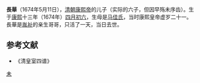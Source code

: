 '''長華'''（1674年5月11日），[[清朝|清朝]][[康熙帝|康熙帝]]的儿子（实际的六子，但因早殇未序齿）。生于[[康熙|康熙]]十三年（1674年）[[四月初六|四月初六]]，生母是[[荣妃_(康熙帝)|马佳氏]]，当时康熙皇帝虚岁二十一。長華是[[胤祉|胤祉]]的亲生哥哥，只活了一天，当日去世。

==参考文献==
*《清皇室四谱》

[[Category:清圣祖皇子|未]]